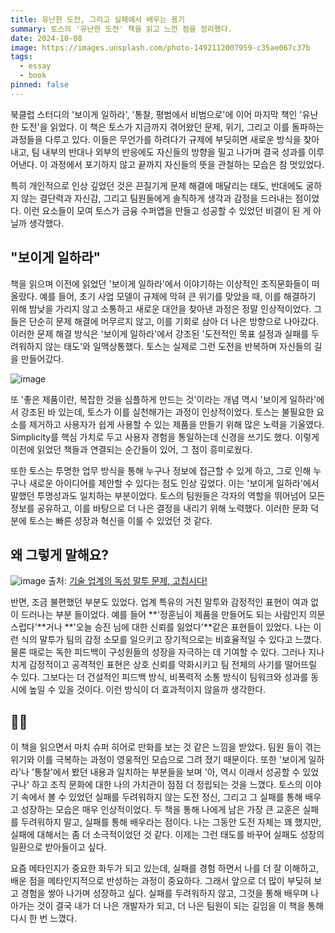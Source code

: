 ```yaml
---
title: 유난한 도전, 그리고 실패에서 배우는 용기
summary: 토스의 '유난한 도전' 책을 읽고 느낀 점을 정리했다.
date: 2024-10-08
image: https://images.unsplash.com/photo-1492112007959-c35ae067c37b
tags:
  - essay
  - book
pinned: false
---
```


북클럽 스터디의 '보이게 일하라', '통찰, 평범에서 비범으로'에 이어 마지막 책인 '유난한 도전'을 읽었다. 이 책은 토스가 지금까지 겪어왔던 문제, 위기, 그리고 이를 돌파하는 과정들을 다루고 있다. 이들은 무언가를 하려다가 규제에 부딪히면 새로운 방식을 찾아내고, 팀 내부의 반대나 외부의 반응에도 자신들의 방향을 밀고 나가며 결국 성과를 이루어낸다. 이 과정에서 포기하지 않고 끝까지 자신들의 뜻을 관철하는 모습은 참 멋있었다.

특히 개인적으로 인상 깊었던 것은 끈질기게 문제 해결에 매달리는 태도, 반대에도 굴하지
않는 결단력과 자신감, 그리고 팀원들에게 솔직하게 생각과 감정을 드러내는 점이었다.
이런 요소들이 모여 토스가 금융 수퍼앱을 만들고 성공할 수 있었던 비결이 된 게 아닐까 생각했다.

## "보이게 일하라"

책을 읽으며 이전에 읽었던 '보이게 일하라'에서 이야기하는 이상적인 조직문화들이 떠올랐다. 예를 들어, 초기 사업 모델이 규제에 막혀 큰 위기를 맞았을 때, 이를 해결하기 위해 밤낮을 가리지 않고 소통하고 새로운 대안을 찾아낸 과정은 정말 인상적이었다. 그들은 단순히 문제 해결에 머무르지 않고, 이를 기회로 삼아 더 나은 방향으로 나아갔다. 이러한 문제 해결 방식은 '보이게 일하라'에서 강조된 '도전적인 목표 설정과 실패를 두려워하지 않는 태도'와 일맥상통했다. 토스는 실제로 그런 도전을 반복하며 자신들의 길을 만들어갔다.

![image](https://github.com/user-attachments/assets/d14871d4-a33c-4d46-8184-2106a3ab2cdd)

또 '좋은 제품이란, 복잡한 것을 심플하게 만드는 것'이라는 개념 역시 '보이게 일하라'에서 강조된 바 있는데, 토스가 이를 실천해가는 과정이 인상적이었다. 토스는 불필요한 요소를 제거하고 사용자가 쉽게 사용할 수 있는 제품을 만들기 위해 많은 노력을 기울였다. Simplicity를 핵심 가치로 두고 사용자 경험을 통일하는데 신경을 쓰기도 했다. 이렇게 이전에 읽었던 책들과 연결되는 순간들이 있어, 그 점이 흥미로웠다.

또한 토스는 투명한 업무 방식을 통해 누구나 정보에 접근할 수 있게 하고, 그로 인해
누구나 새로운 아이디어를 제안할 수 있다는 점도 인상 깊었다. 이는 '보이게
일하라'에서 말했던 투명성과도 일치하는 부분이었다. 토스의 팀원들은 각자의 역할을
뛰어넘어 모든 정보를 공유하고, 이를 바탕으로 더 나은 결정을 내리기 위해 노력했다.
이러한 문화 덕분에 토스는 빠른 성장과 혁신을 이룰 수 있었던 것 같다.

## 왜 그렇게 말해요?

![image](https://github.com/user-attachments/assets/0f7e5ec8-1653-4079-9074-8397929ca74e)
출처: [기술 업계의 독성 말투 문제, 고칩시다!
](https://edykim.com/ko/post/tech-has-a-toxic-tone-problem-lets-fix-it/)

반면, 조금 불편했던 부분도 있었다. 업계 특유의 거친 말투와 감정적인 표현이 여과 없이 드러나는 부분 들이었다. 예를 들어 **'정훈님이 제품을 만들어도 되는 사람인지 의문스럽다'**거나 **'오늘 승진 님에 대한 신뢰를 잃었다'**같은 표현들이 있었다. 나는 이런 식의 말투가 팀의 감정 소모를 일으키고 장기적으로는 비효율적일 수 있다고 느꼈다. 물론 때로는 독한 피드백이 구성원들의 성장을 자극하는 데 기여할 수 있다. 그러나 지나치게 감정적이고 공격적인 표현은 상호 신뢰를 약화시키고 팀 전체의 사기를 떨어뜨릴 수 있다. 그보다는 더 건설적인 피드백 방식, 비폭력적 소통 방식이 팀워크와 성과를 동시에 높일 수 있을 것이다. 이런 방식이 더 효과적이지 않을까 생각한다.

## 🦸‍♂️

이 책을 읽으면서 마치 슈퍼 히어로 만화를 보는 것 같은 느낌을 받았다. 팀원 들이 겪는 위기와 이를 극복하는 과정이 영웅적인 모습으로 그려 졌기 때문이다. 또한 '보이게 일하라'나 '통찰'에서 봤던 내용과 일치하는 부분들을 보며 '아, 역시 이래서 성공할 수 있었구나' 하고 조직 문화에 대한 나의 가치관이 점점 더 정립되는 것을 느꼈다. 토스의 이야기 속에서 볼 수 있었던 실패를 두려워하지 않는 도전 정신, 그리고 그 실패를 통해 배우고 성장하는 모습은 매우 인상적이었다. 두 책을 통해 나에게 남은 가장 큰 교훈은 실패를 두려워하지 말고, 실패를 통해 배우라는 점이다. 나는 그동안 도전 자체는 꽤 했지만, 실패에 대해서는 좀 더 소극적이었던 것 같다. 이제는 그런 태도를 바꾸어 실패도 성장의 일환으로 받아들이고 싶다.

요즘 메타인지가 중요한 화두가 되고 있는데, 실패를 경험 하면서 나를 더 잘 이해하고,
배운 점을 메타인지적으로 반성하는 과정이 중요하다. 그래서 앞으로 더 많이 부딪혀 보고
경험을 쌓아 나가며 성장하고 싶다. 실패를 두려워하지 않고, 그것을 통해 배우며 나아가는
것이 결국 내가 더 나은 개발자가 되고, 더 나은 팀원이 되는 길임을 이 책을 통해 다시
한 번 느꼈다.
